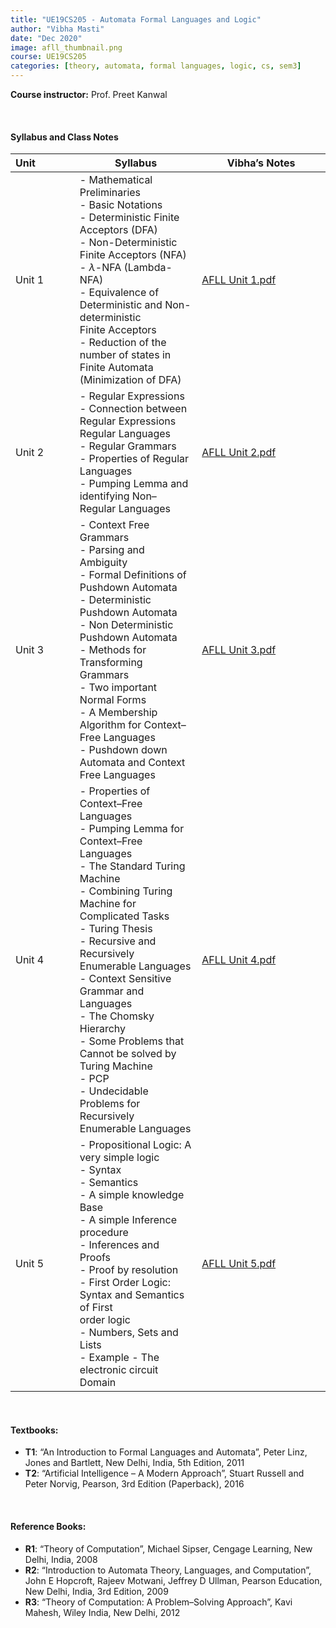```yaml
---
title: "UE19CS205 - Automata Formal Languages and Logic"
author: "Vibha Masti"
date: "Dec 2020"
image: afll_thumbnail.png
course: UE19CS205
categories: [theory, automata, formal languages, logic, cs, sem3]
---
```


**Course instructor:** Prof. Preet Kanwal

<br>


#### Syllabus and Class Notes

| Unit              | Syllabus                         |       Vibha's Notes                |
| :---------------- | -------------------------------- | ---------------------------------- |
| Unit 1            | - Mathematical Preliminaries \
                      - Basic Notations \
                      - Deterministic Finite Acceptors (DFA)  \
                      - Non-Deterministic Finite Acceptors (NFA) \
                      - $\lambda$-NFA (Lambda-NFA) \
                      - Equivalence of Deterministic and Non-deterministic \
                        Finite Acceptors \
                      - Reduction of the number of states in Finite Automata \
                        (Minimization of DFA)          | [AFLL Unit 1.pdf](AFLL%20Unit%201.pdf) |
| Unit 2            | - Regular Expressions  \
                      - Connection between Regular Expressions Regular Languages \
                      - Regular Grammars  \
                      - Properties of Regular Languages \
                      - Pumping Lemma and identifying Non–Regular Languages | [AFLL Unit 2.pdf](AFLL%20Unit%202.pdf) |
| Unit 3            | - Context Free Grammars \
                      - Parsing and Ambiguity \
                      - Formal Definitions of Pushdown Automata \
                      - Deterministic Pushdown Automata \
                      - Non Deterministic Pushdown Automata \
                      - Methods for Transforming Grammars \
                      - Two important Normal Forms \
                      - A Membership Algorithm for Context–Free Languages \
                      - Pushdown down Automata and Context Free Languages   | [AFLL Unit 3.pdf](AFLL%20Unit%203.pdf) |
| Unit 4            | - Properties of Context–Free Languages \
                      - Pumping Lemma for Context–Free Languages \
                      - The Standard Turing Machine \
                      - Combining Turing Machine for Complicated Tasks \
                      - Turing Thesis \
                      - Recursive and Recursively Enumerable Languages \
                      - Context Sensitive Grammar and Languages \
                      - The Chomsky Hierarchy \
                      - Some Problems that Cannot be solved by Turing Machine \
                      - PCP \
                      - Undecidable Problems for Recursively Enumerable Languages  | [AFLL Unit 4.pdf](AFLL%20Unit%204.pdf) |
| Unit 5            | - Propositional Logic: A very simple logic \
                      - Syntax \
                      - Semantics \
                      - A simple knowledge Base \
                      - A simple Inference procedure \
                      - Inferences and Proofs \
                      - Proof by resolution \
                      - First Order Logic: Syntax and Semantics of First \
                        order logic \
                      - Numbers, Sets and Lists \
                      - Example - The electronic circuit Domain   | [AFLL Unit 5.pdf](AFLL%20Unit%205.pdf) |


<br>


#### Textbooks: 

-  **T1**: "An Introduction to Formal Languages and Automata", Peter Linz, Jones and Bartlett, New Delhi, India, 5th Edition, 2011
-  **T2**: "Artificial Intelligence – A Modern Approach", Stuart Russell and Peter Norvig, Pearson, 3rd Edition (Paperback), 2016

<br>

#### Reference Books:

- **R1**: "Theory of Computation", Michael Sipser, Cengage Learning, New Delhi, India, 2008
- **R2**: "Introduction to Automata Theory, Languages, and Computation", John E Hopcroft, Rajeev Motwani, Jeffrey D Ullman, Pearson Education, New Delhi, India, 3rd Edition, 2009
- **R3**: "Theory of Computation: A Problem–Solving Approach", Kavi Mahesh, Wiley India, New Delhi, 2012

<br>
